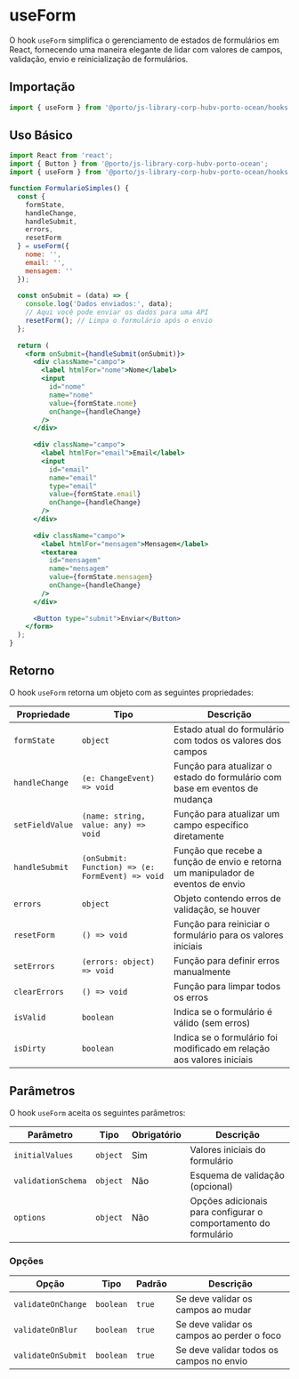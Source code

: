 

<Meta title="Components/UseForm" />

# useForm

O hook `useForm` simplifica o gerenciamento de estados de formulários em React, fornecendo uma maneira elegante de lidar com valores de campos, validação, envio e reinicialização de formulários.

## Importação

```jsx
import { useForm } from '@porto/js-library-corp-hubv-porto-ocean/hooks';
```

## Uso Básico

```jsx
import React from 'react';
import { Button } from '@porto/js-library-corp-hubv-porto-ocean';
import { useForm } from '@porto/js-library-corp-hubv-porto-ocean/hooks';

function FormularioSimples() {
  const { 
    formState, 
    handleChange, 
    handleSubmit, 
    errors, 
    resetForm 
  } = useForm({
    nome: '',
    email: '',
    mensagem: ''
  });
  
  const onSubmit = (data) => {
    console.log('Dados enviados:', data);
    // Aqui você pode enviar os dados para uma API
    resetForm(); // Limpa o formulário após o envio
  };
  
  return (
    <form onSubmit={handleSubmit(onSubmit)}>
      <div className="campo">
        <label htmlFor="nome">Nome</label>
        <input
          id="nome"
          name="nome"
          value={formState.nome}
          onChange={handleChange}
        />
      </div>
      
      <div className="campo">
        <label htmlFor="email">Email</label>
        <input
          id="email"
          name="email"
          type="email"
          value={formState.email}
          onChange={handleChange}
        />
      </div>
      
      <div className="campo">
        <label htmlFor="mensagem">Mensagem</label>
        <textarea
          id="mensagem"
          name="mensagem"
          value={formState.mensagem}
          onChange={handleChange}
        />
      </div>
      
      <Button type="submit">Enviar</Button>
    </form>
  );
}
```

## Retorno

O hook `useForm` retorna um objeto com as seguintes propriedades:

| Propriedade | Tipo | Descrição |
|-------------|------|-----------|
| `formState` | `object` | Estado atual do formulário com todos os valores dos campos |
| `handleChange` | `(e: ChangeEvent) => void` | Função para atualizar o estado do formulário com base em eventos de mudança |
| `setFieldValue` | `(name: string, value: any) => void` | Função para atualizar um campo específico diretamente |
| `handleSubmit` | `(onSubmit: Function) => (e: FormEvent) => void` | Função que recebe a função de envio e retorna um manipulador de eventos de envio |
| `errors` | `object` | Objeto contendo erros de validação, se houver |
| `resetForm` | `() => void` | Função para reiniciar o formulário para os valores iniciais |
| `setErrors` | `(errors: object) => void` | Função para definir erros manualmente |
| `clearErrors` | `() => void` | Função para limpar todos os erros |
| `isValid` | `boolean` | Indica se o formulário é válido (sem erros) |
| `isDirty` | `boolean` | Indica se o formulário foi modificado em relação aos valores iniciais |

## Parâmetros

O hook `useForm` aceita os seguintes parâmetros:

| Parâmetro | Tipo | Obrigatório | Descrição |
|-----------|------|-------------|-----------|
| `initialValues` | `object` | Sim | Valores iniciais do formulário |
| `validationSchema` | `object` | Não | Esquema de validação (opcional) |
| `options` | `object` | Não | Opções adicionais para configurar o comportamento do formulário |

### Opções

| Opção | Tipo | Padrão | Descrição |
|-------|------|--------|-----------|
| `validateOnChange` | `boolean` | `true` | Se deve validar os campos ao mudar |
| `validateOnBlur` | `boolean` | `true` | Se deve validar os campos ao perder o foco |
| `validateOnSubmit` | `boolean` | `true` | Se deve validar todos os campos no envio |

